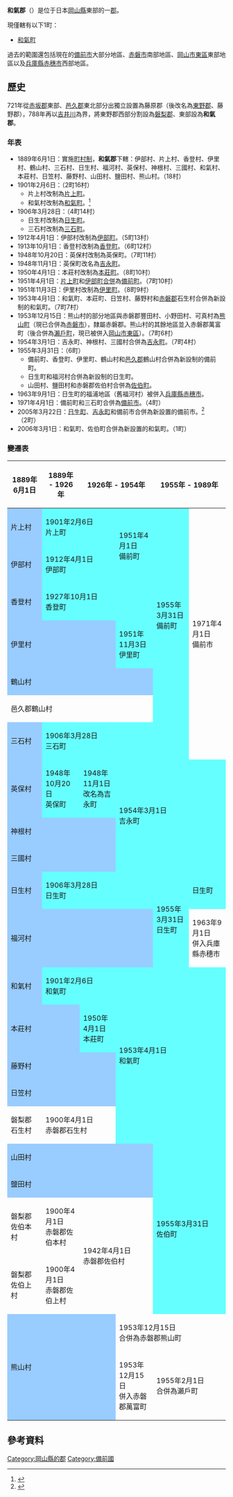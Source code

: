 {{otheruses|subject=位於岡山縣的郡|other=過去曾經位於伊予國的郡|和氣郡 (愛媛縣)}}
{{日本郡
| 郡 = 和氣郡
| 日文原名 = 和気郡
| 平假名 = わけぐん
| 羅馬字拼音 = Wake-gun
| 地圖 =[[File:Map_Wake_en,.png|250px]]
| 都道府縣 = 岡山縣
| 編號 = 
| 町 = 1
| 村 = 
| 經度 = 
| 緯度 = 
| 註記 = 
}}
'''和氣郡'''（{{jpn|j=和気郡|hg=わけぐん|rm=Wake gun|f=y}}）是位于日本[[岡山縣|岡山縣]]東部的一[[郡|郡]]。

現僅轄有以下1町：
* [[和氣町|和氣町]]

過去的範圍還包括現在的[[備前市|備前市]]大部分地區、[[赤磐市|赤磐市]]南部地區、[[岡山市|岡山市]][[東區_(岡山市)|東區]]東部地區以及[[兵庫縣|兵庫縣]][[赤穗市|赤穗市]]西部地區。

==歷史==
721年從[[赤坂郡|赤坂郡]]東部、[[邑久郡|邑久郡]]東北部分出獨立設置為藤原郡（後改名為[[東野郡|東野郡]]、藤野郡），788年再以[[吉井川|吉井川]]為界，將東野郡西部分割設為[[磐梨郡|磐梨郡]]、東部設為'''和氣郡'''。

===年表===
* 1889年6月1日：實施[[町村制|町村制]]，'''和氣郡'''下轄：伊部村、片上村、香登村、伊里村、鶴山村、三石村、日生村、福河村、英保村、神根村、三國村、和氣村、本莊村、日笠村、藤野村、山田村、鹽田村、熊山村。（18村）
* 1901年2月6日：（2町16村）
** 片上村改制為[[片上町|片上町]]。
** 和氣村改制為[[和氣町|和氣町]]。<ref>{{cite web| title=歴史年表～和気町| url=http://www.town.wake.okayama.jp/history/nenpyo.html| publisher=和氣町公所| language=ja| accessdate=2012-02-15| deadurl=yes| archiveurl=https://web.archive.org/web/20100102194113/http://www.town.wake.okayama.jp/history/nenpyo.html| archivedate=2010-01-02}}</ref>
* 1906年3月28日：（4町14村）
** 日生村改制為[[日生町|日生町]]。
** 三石村改制為[[三石町_(岡山縣)|三石町]]。
* 1912年4月1日：伊部村改制為[[伊部町|伊部町]]。（5町13村）
* 1913年10月1日：香登村改制為[[香登町|香登町]]。（6町12村）
* 1948年10月20日：英保村改制為英保町。（7町11村）
* 1948年11月1日：英保町改名為[[吉永町|吉永町]]。
* 1950年4月1日：本莊村改制為[[本莊町|本莊町]]。（8町10村）
* 1951年4月1日：[[片上町|片上町]]和[[伊部町|伊部町]][[市町村合併|合併]]為[[備前町|備前町]]。（7町10村）
* 1951年11月3日：伊里村改制為[[伊里町|伊里町]]。（8町9村）
* 1953年4月1日：和氣町、本莊町、日笠村、藤野村和[[赤磐郡|赤磐郡]]石生村合併為新設制的和氣町。（7町7村）
* 1953年12月15日：熊山村的部分地區與赤磐郡豐田村、小野田村、可真村為[[熊山町|熊山町]]（現已合併為[[赤磐市|赤磐市]]），隸屬赤磐郡。熊山村的其餘地區並入赤磐郡萬富町（後合併為[[瀨戶町|瀨戶町]]，現已被併入[[岡山市|岡山市]][[東區_(岡山市)|東區]]）。（7町6村）
* 1954年3月1日：吉永町、神根村、三國村合併為[[吉永町|吉永町]]。（7町4村）
* 1955年3月31日：（6町）
** 備前町、香登町、伊里町、鶴山村和[[邑久郡|邑久郡]]鶴山村合併為新設制的備前町。
** 日生町和福河村合併為新設制的日生町。
** 山田村、鹽田村和赤磐郡佐伯村合併為[[佐伯町_(岡山縣)|佐伯町]]。
* 1963年9月1日：日生町的福浦地區（舊福河村）被併入[[兵庫縣|兵庫縣]][[赤穗市|赤穗市]]。
* 1971年4月1日：備前町和三石町合併為[[備前市|備前市]]。（4町）
* 2005年3月22日：[[日生町|日生町]]、[[吉永町|吉永町]]和備前市合併為新設置的備前市。<ref>{{cite web| title=備前市の紹介| url=http://www.city.bizen.okayama.jp/sougou/index.jsp| publisher=備前市政府| accessdate=2012-02-10| language=ja| archive-url=https://web.archive.org/web/20110901214327/http://www.city.bizen.okayama.jp/sougou/index.jsp| archive-date=2011-09-01| dead-url=yes}}</ref>（2町）
* 2006年3月1日：和氣町、佐伯町合併為新設置的和氣町。（1町）

===變遷表===
{| class="wikitable" style="font-size:x-small"
! 1889年6月1日
! 1889年 - 1926年
! colspan=2 | 1926年 - 1954年
! colspan=2 | 1955年 - 1989年
! 1989年 - 現在
! 現在
|-
| style="background-color:#9cf;" | 片上村
| colspan=2 style="background-color:#6ff;" | 1901年2月6日<br />片上町
| rowspan=2 style="background-color:#6ff;" | 1951年4月1日<br />備前町
| rowspan=6 style="background-color:#6ff;" | 1955年3月31日<br />備前町
| rowspan=7 | 1971年4月1日<br />備前市
| rowspan=11 colspan=2 | 2005年3月22日<br />備前市
|-
| style="background-color:#9cf;" | 伊部村
| colspan=2 style="background-color:#6ff;" | 1912年4月1日<br />伊部町
|-
| style="background-color:#9cf;" | 香登村
| colspan=3 style="background-color:#6ff;" | 1927年10月1日<br />香登町
|-
| colspan=3 style="background-color:#9cf;" | 伊里村
| style="background-color:#6ff;" | 1951年11月3日<br />伊里町
|-
| colspan=4 style="background-color:#9cf;" | 鶴山村
|-
| colspan=4 | 邑久郡鶴山村
|-
| style="background-color:#9cf;" | 三石村
| colspan=4 style="background-color:#6ff;" | 1906年3月28日<br />三石町
|-
| style="background-color:#9cf;" | 英保村
| style="background-color:#6ff;" | 1948年10月20日<br />英保町
| style="background-color:#6ff;" | 1948年11月1日<br />改名為吉永町
| rowspan=3 colspan=3 style="background-color:#6ff;" | 1954年3月1日<br />吉永町
|-
| colspan=3 style="background-color:#9cf;" | 神根村
|-
| colspan=3 style="background-color:#9cf;" | 三國村
|-
| style="background-color:#9cf;" | 日生村
| colspan=3 style="background-color:#6ff;" | 1906年3月28日<br />日生町
| rowspan=2 style="background-color:#6ff;" | 1955年3月31日<br />日生町
| style="background-color:#6ff;" | 日生町
|-
| colspan=4 style="background-color:#9cf;" | 福河村
| colspan=3 | 1963年9月1日<br />併入兵庫縣赤穗市
|-
| style="background-color:#9cf;" | 和氣村
| colspan=2 style="background-color:#6ff;" | 1901年2月6日<br />和氣町
| rowspan=5 colspan=3 style="background-color:#6ff;" | 1953年4月1日<br />和氣町
| rowspan=9 colspan=2 style="background-color:#6ff;" | 2006年3月1日<br />和氣町
|-
| colspan=2 style="background-color:#9cf;" | 本莊村
| style="background-color:#6ff;" | 1950年4月1日<br />本莊町
|-
| colspan=3 style="background-color:#9cf;" | 藤野村
|-
| colspan=3 style="background-color:#9cf;" | 日笠村
|-
| 磐梨郡石生村
| colspan=2 | 1900年4月1日<br />赤磐郡石生村
|-
| colspan=4 style="background-color:#9cf;" | 山田村
| rowspan=4 colspan=2 style="background-color:#6ff;" | 1955年3月31日<br />佐伯町
|-
| colspan=4 style="background-color:#9cf;" | 鹽田村
|-
| 磐梨郡佐伯本村
| 1900年4月1日<br />赤磐郡佐伯本村
| rowspan=2 colspan=2 | 1942年4月1日<br />赤磐郡佐伯村
|-
| 磐梨郡佐伯上村
| 1900年4月1日<br />赤磐郡佐伯上村
|-
| rowspan=2 colspan=3 style="background-color:#9cf;" | 熊山村
| colspan=3 | 1953年12月15日<br />合併為赤磐郡熊山町
| colspan=2 | 2005年3月7日<br />合併為赤磐市
|-
| 1953年12月15日<br />併入赤磐郡萬富町
| colspan=2 | 1955年2月1日<br />合併為瀨戶町
| 2007年1月22日<br />併入岡山市
| 岡山市東區
|}

==參考資料==
{{Reflist}}

{{岡山縣}}
{{吉備四國的郡}}

[[Category:岡山縣的郡|Category:岡山縣的郡]]
[[Category:備前國|Category:備前國]]